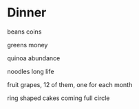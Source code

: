 # Dinner
beans	coins

greens	money

quinoa	abundance

noodles	long life

fruit	grapes, 12 of them, one for each month

ring shaped cakes	coming full circle

